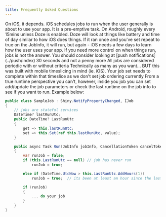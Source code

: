 ```yaml
---
title: Frequently Asked Questions
---
```



<Expander header="How often will my jobs run?">
On iOS, it depends.  iOS schedules jobs to run when the user generally is about to use your app.  It is a pre-emptive task.  On Android, roughly every 15mins unless Doze is enabled.  Doze will look at things like battery and time of day similar to how iOS does things.
</Expander>

<Expander header="My iOS job isn't repeating">
If it ran once and you've set repeat to true on the JobInfo, it will run, but again - iOS needs a few days to learn how the user uses your app.  If you need more control on when things run, jobs is not the answer.  You should consider looking at [push notifications](../push/index)
</Expander>

<Expander header="How long does the background sync let me have on iOS">
30 seconds and not a penny more
</Expander>

<Expander header="How do I schedule periodic jobs?">
All jobs are considered periodic with or without criteria
</Expander>

<Expander header="How many jobs can I run?">
Technically as many as you want... BUT this was built with mobile timeslicing in mind (ie. iOS).  Your job set needs to complete within that timeslice as we don't set job ordering currently
</Expander>

<Expander header="Why can't I set the next runtime">
From a true runtime perspective you can't, however, inside you job you can set add/update the job parameters or check the last runtime on the job info to see if you want to run.  Example below:

```csharp
public class SampleJob : Shiny.NotifyPropertyChanged, IJob
{
    // jobs are stateful services
    DateTime? lastRunUtc;
    public DateTime? LastRunUtc 
    { 
        get => this.lastRunUtc; 
        set => this.Set(ref this.lastRunUtc, value);
    }

    public async Task Run(JobInfo jobInfo, CancellationToken cancelToken)
    {
        var runJob = false;
        if (this.LastRunUtc == null) // job has never run
            runJob = true;

        else if (DateTime.UtcNow > this.LastRunUtc.AddHours(1))
            runJob = true;  // its been at least an hour since the last run

        if (runJob)
        {
            ... do your job
        }
    }
}
```
</Expander>